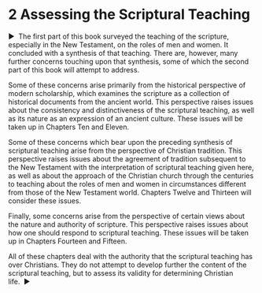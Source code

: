 # [2]{.HEADS---SUBHEADS_Part-Number} Assess&#173;ing the Scrip&#173;tural Teach&#173;ing {-}

<a id="_idParaDest-45"></a><a id="_idTextAnchor419"></a>
<p class="BODY-STYLES_Part-Opening"><span>▶&#160;&#160;</span><span class="Opening-Drop-Words"><span class="No-Ligatures">Th</span>e first part of this book</span> surveyed the teaching of the scripture, especially in the New Testament, on the roles of men and women. It concluded with a synthesis of that teaching. <span class="No-Ligatures">Th</span>ere are, however, many further concerns touching upon that synthesis, some of which the second part of this book will attempt to address.</p>
<p class="BODY-STYLES_Body">Some of these concerns arise primarily from the historical perspective of modern scholarship, which examines the scripture as a collection of historical documents from the ancient world. <span class="No-Ligatures">Th</span>is perspective raises issues about the consistency and distinctiveness of the scriptural teaching, as well as its nature as an expression of an ancient culture. <span class="No-Ligatures">Th</span>ese issues will be taken up in Chapters Ten and Eleven.</p>
<p class="BODY-STYLES_Body">Some of these concerns which bear upon the preceding synthesis of scriptural teaching arise from the perspective of Christian tradition. <span class="No-Ligatures">Th</span>is perspective raises issues about the agreement of tradition subsequent to the New Testament with the interpretation of scriptural teaching given here, as well as about the approach of the Christian church through the centuries to teaching about the roles of men and women in circumstances different from those of the New Testament world. Chapters Twelve and <span class="No-Ligatures">Th</span>irteen will consider these issues.</p>
<p class="BODY-STYLES_Body">Finally, some concerns arise from the perspective of certain views about the nature and authority of scripture. <span class="No-Ligatures">Th</span>is perspective raises issues about how one should respond to scriptural teaching. <span class="No-Ligatures">Th</span>ese issues will be taken up in Chapters Fourteen and Fifteen.</p>
<p class="BODY-STYLES_Body">All of these chapters deal with the authority that the scriptural teaching has over Christians. <span class="No-Ligatures">Th</span>ey do not attempt to develop further the content of the scriptural teaching, but to assess its validity for determining Christian life.&#160;&#160;▶</p>
